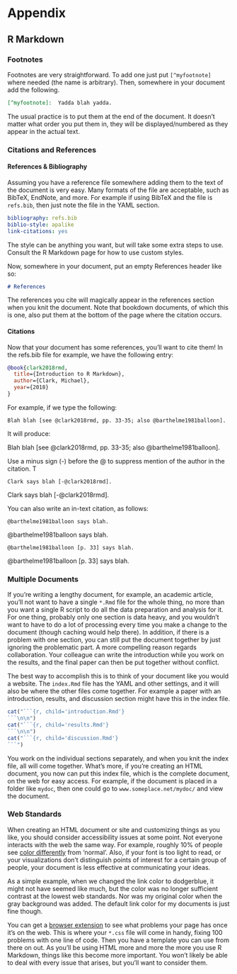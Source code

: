 # Appendix{#appendix}


## R Markdown

### Footnotes

Footnotes are very straightforward.  To add one just put `[^myfootnote]` where needed (the name is arbitrary). Then, somewhere in your document add the following.

```markdown
[^myfootnote]:  Yadda blah yadda.
```

The usual practice is to put them at the end of the document.  It doesn't matter what order you put them in, they will be displayed/numbered as they appear in the actual text.

### Citations and References


#### References & Bibliography

Assuming you have a reference file somewhere adding them to the text of the document is very easy.  Many formats of the file are acceptable, such as BibTeX, EndNote, and more.  For example if using BibTeX and the file is `refs.bib`, then just note the file in the YAML section.

```yaml
bibliography: refs.bib
biblio-style: apalike
link-citations: yes
```

The style can be anything you want, but will take some extra steps to use.  Consult the R Markdown page for how to use custom styles.

Now, somewhere in your document, put an empty References header like so:

```markdown
# References
```

The references you cite will magically appear in the references section when you knit the document.  Note that <span class="emph">bookdown</span> documents, of which this is one, also put them at the bottom of the page where the citation occurs.

#### Citations

Now that your document has some references, you'll want to cite them! In the refs.bib file for example, we have the following entry:

```bibtex
@book{clark2018rmd,
  title={Introduction to R Markdown},
  author={Clark, Michael},
  year={2018}
}
```

For example, if we type the following:

`Blah blah [see @clark2018rmd, pp. 33-35; also @barthelme1981balloon].`

It will produce:

Blah blah [see @clark2018rmd, pp. 33-35; also @barthelme1981balloon].


Use a minus sign (-) before the @ to suppress mention of the author in the citation. T

`Clark says blah [-@clark2018rmd].`

Clark says blah [-@clark2018rmd].

You can also write an in-text citation, as follows:

`@barthelme1981balloon says blah.`

@barthelme1981balloon says blah.

`@barthelme1981balloon [p. 33] says blah.`

@barthelme1981balloon [p. 33] says blah.


### Multiple Documents

If you're writing a lengthy document, for example, an academic article, you'll not want to have a single `*.Rmd` file for the whole thing, no more than you want a single R script to do all the data preparation and analysis for it.  For one thing, probably only one section is data heavy, and you wouldn't want to have to do a lot of processing every time you make a change to the document (though caching would help there). In addition, if there is a problem with one section, you can still put the document together by just ignoring the problematic part.  A more compelling reason regards collaboration.  Your colleague can write the introduction while you work on the results, and the final paper can then be put together without conflict.

The best way to accomplish this is to think of your document like you would a website.  The `index.Rmd` file has the YAML and other settings, and it will also be where the other files come together.  For example a paper with an introduction, results, and discussion section might have this in the index file.

```r
cat("```{r, child='introduction.Rmd'}
```\n\n")
cat("```{r, child='results.Rmd'}
```\n\n")
cat("```{r, child='discussion.Rmd'}
```")
```

You work on the individual sections separately, and when you knit the index file, all will come together.  What's more, if you're creating an HTML document, you now can put this index file, which is the complete document, on the web for easy access.  For example, if the document is placed in a folder like `mydoc`, then one could go to `www.someplace.net/mydoc/` and view the document.

### Web Standards

When creating an HTML document or site and customizing things as you like, you should consider accessibility issues at some point. Not everyone interacts with the web the same way. For example, roughly 10% of people see [color differently](https://en.wikipedia.org/wiki/Color_blindness) from 'normal'.  Also, if your font is too light to read, or your visualizations don't distinguish points of interest for a certain group of people, your document is less effective at communicating your ideas.

As a simple example, when we changed the link color to dodgerblue, it might not have seemed like much, but the color was no longer sufficient contrast at the lowest web standards.  Nor was my original color when the gray background was added.  The default link color for my documents is just fine though.

You can get a [browser extension](https://www.deque.com/axe/) to see what problems your page has once it's on the web.    This is where your `*.css` file will come in handy, fixing 100 problems with one line of code.  Then you have a template you can use from there on out.  As you'll be using HTML more and more the more you use R Markdown, things like this become more important.  You won't likely be able to deal with every issue that arises, but you'll want to consider them.

